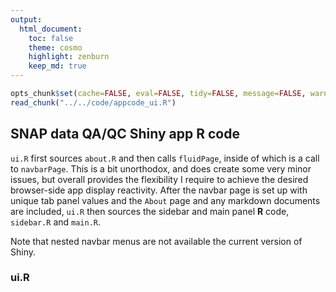 ```yaml
---
output:
  html_document:
    toc: false
    theme: cosmo
    highlight: zenburn
    keep_md: true
---
```


```r
opts_chunk$set(cache=FALSE, eval=FALSE, tidy=FALSE, message=FALSE, warning=FALSE)
read_chunk("../../code/appcode_ui.R")
```

##
##
## SNAP data QA/QC Shiny app R code

`ui.R` first sources `about.R` and then calls `fluidPage`, inside of which is a call to `navbarPage`.
This is a bit unorthodox, and does create some very minor issues, but overall provides the flexibility I require to achieve the desired browser-side app display reactivity.
After the navbar page is set up with unique tab panel values and the `About` page and any markdown documents are included, `ui.R` then sources the sidebar and main panel **R** code,
`sidebar.R` and `main.R`.

Note that nested navbar menus are not available the current version of Shiny.

### ui.R

```r
```
